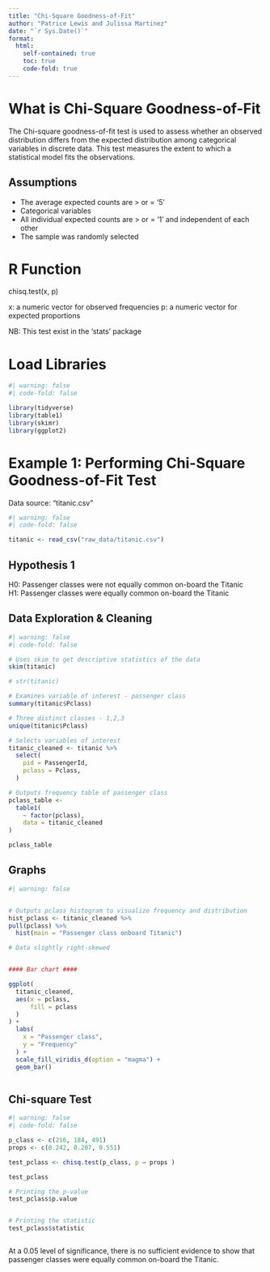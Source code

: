 ```yaml
---
title: "Chi-Square Goodness-of-Fit"
author: "Patrice Lewis and Julissa Martinez"
date: "`r Sys.Date()`"
format:
  html:
    self-contained: true
    toc: true
    code-fold: true
---
```


# What is Chi-Square Goodness-of-Fit

The Chi-square goodness-of-fit test is used to assess whether an observed distribution differs from the expected distribution among categorical variables in discrete data. This test measures the extent to which a statistical model fits the observations.

## Assumptions

-   The average expected counts are \> or = '5'
-   Categorical variables
-   All individual expected counts are \> or = '1' and independent of each other
-   The sample was randomly selected

# R Function

chisq.test(x, p)

x: a numeric vector for observed frequencies p: a numeric vector for expected proportions

NB: This test exist in the 'stats' package

# Load Libraries

```r
#| warning: false
#| code-fold: false

library(tidyverse)
library(table1)
library(skimr)
library(ggplot2)
```

# Example 1: Performing Chi-Square Goodness-of-Fit Test

Data source: "titanic.csv"

```r
#| warning: false
#| code-fold: false

titanic <- read_csv("raw_data/titanic.csv")

```

## Hypothesis 1

H0: Passenger classes were not equally common on-board the Titanic\
H1: Passenger classes were equally common on-board the Titanic

## Data Exploration & Cleaning

```r
#| warning: false
#| code-fold: false

# Uses skim to get descriptive statistics of the data
skim(titanic)

# str(titanic)

# Examines variable of interest - passenger class
summary(titanic$Pclass)

# Three distinct classes - 1,2,3
unique(titanic$Pclass)

# Selects variables of interest
titanic_cleaned <- titanic %>% 
  select(
    pid = PassengerId,
    pclass = Pclass,
  )

# Outputs frequency table of passenger class
pclass_table <-
  table1( 
    ~ factor(pclass), 
    data = titanic_cleaned
)

pclass_table
```

## Graphs

```r
#| warning: false


# Outputs pclass histogram to visualize frequency and distribution
hist_pclass <- titanic_cleaned %>% 
pull(pclass) %>% 
  hist(main = "Passenger class onboard Titanic")

# Data slightly right-skewed


#### Bar chart ####

ggplot(
  titanic_cleaned,
  aes(x = pclass,
      fill = pclass
  )
) +
  labs(
    x = "Passenger class",
    y = "Frequency"
  ) +
  scale_fill_viridis_d(option = "magma") +
  geom_bar()



```

## Chi-square Test

```r
#| warning: false
#| code-fold: false

p_class <- c(216, 184, 491)
props <- c(0.242, 0.207, 0.551)

test_pclass <- chisq.test(p_class, p = props )

test_pclass

# Printing the p-value
test_pclass$p.value


# Printing the statistic
test_pclass$statistic



```

At a 0.05 level of significance, there is no sufficient evidence to show that passenger classes were equally common on-board the Titanic.
